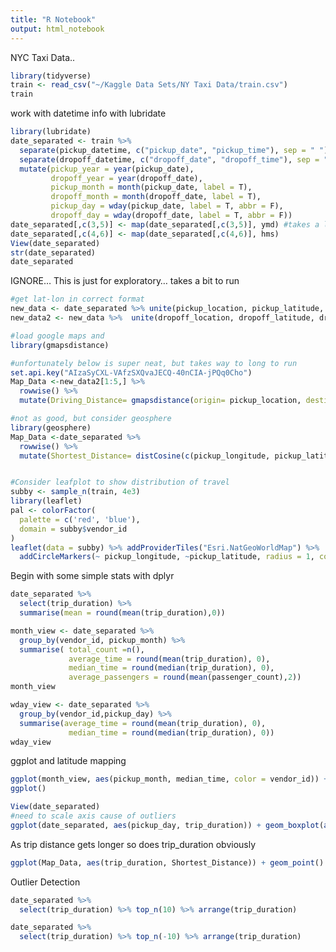 ---
title: "R Notebook"
output: html_notebook
---
NYC Taxi Data..
```{r}
library(tidyverse)
train <- read_csv("~/Kaggle Data Sets/NY Taxi Data/train.csv")
train
```

work with datetime info with lubridate
```{r}
library(lubridate)
date_separated <- train %>%
  separate(pickup_datetime, c("pickup_date", "pickup_time"), sep = " ") %>% 
  separate(dropoff_datetime, c("dropoff_date", "dropoff_time"), sep = " ") %>%
  mutate(pickup_year = year(pickup_date),
         dropoff_year = year(dropoff_date),
         pickup_month = month(pickup_date, label = T),
         dropoff_month = month(dropoff_date, label = T),
         pickup_day = wday(pickup_date, label = T, abbr = F),
         dropoff_day = wday(dropoff_date, label = T, abbr = F))
date_separated[,c(3,5)] <- map(date_separated[,c(3,5)], ymd) #takes a little to run
date_separated[,c(4,6)] <- map(date_separated[,c(4,6)], hms)
View(date_separated)
str(date_separated)
date_separated

```

IGNORE... This is just for exploratory... takes a bit to run 
```{r}
#get lat-lon in correct format
new_data <- date_separated %>% unite(pickup_location, pickup_latitude, pickup_longitude, sep = "+", remove = T)
new_data2 <- new_data %>%  unite(dropoff_location, dropoff_latitude, dropoff_longitude, sep = "+", remove = T) 

#load google maps and 
library(gmapsdistance)

#unfortunately below is super neat, but takes way to long to run
set.api.key("AIzaSyCXL-VAfzSXQvaJECQ-40nCIA-jPQq0Cho")
Map_Data <-new_data2[1:5,] %>% 
  rowwise() %>% 
  mutate(Driving_Distance= gmapsdistance(origin= pickup_location, destination = dropoff_location, mode = "driving")$Distance)

#not as good, but consider geosphere
library(geosphere)
Map_Data <-date_separated %>% 
  rowwise() %>% 
  mutate(Shortest_Distance= distCosine(c(pickup_longitude, pickup_latitude), c(dropoff_longitude,dropoff_latitude)))


#Consider leafplot to show distribution of travel
subby <- sample_n(train, 4e3)
library(leaflet)
pal <- colorFactor(
  palette = c('red', 'blue'),
  domain = subby$vendor_id
)
leaflet(data = subby) %>% addProviderTiles("Esri.NatGeoWorldMap") %>%
  addCircleMarkers(~ pickup_longitude, ~pickup_latitude, radius = 1, color = ~pal(vendor_id), fillOpacity = 0.3)
```


Begin with some simple stats with dplyr
```{r}
date_separated %>%
  select(trip_duration) %>%
  summarise(mean = round(mean(trip_duration),0))

month_view <- date_separated %>%
  group_by(vendor_id, pickup_month) %>%
  summarise( total_count =n(),
             average_time = round(mean(trip_duration), 0),
             median_time = round(median(trip_duration), 0),
             average_passengers = round(mean(passenger_count),2))
month_view
```
```{r}
wday_view <- date_separated %>%
  group_by(vendor_id,pickup_day) %>%
  summarise(average_time = round(mean(trip_duration), 0),
             median_time = round(median(trip_duration), 0))
wday_view
```



ggplot and latitude mapping
```{r}
ggplot(month_view, aes(pickup_month, median_time, color = vendor_id)) + geom_point(size = 6)
ggplot()
```
```{r}
View(date_separated)
#need to scale axis cause of outliers
ggplot(date_separated, aes(pickup_day, trip_duration)) + geom_boxplot(aes(color=pickup_day)) +scale_y_log10() + coord_flip() + facet_wrap(~vendor_id)
```
As trip distance gets longer so does trip_duration obviously
```{r}
ggplot(Map_Data, aes(trip_duration, Shortest_Distance)) + geom_point() +geom_smooth(aes(color=vendor_id)) +scale_x_log10()+scale_y_log10()
```

Outlier Detection
```{r}
date_separated %>%
  select(trip_duration) %>% top_n(10) %>% arrange(trip_duration) 

date_separated %>%
  select(trip_duration) %>% top_n(-10) %>% arrange(trip_duration) 
```

